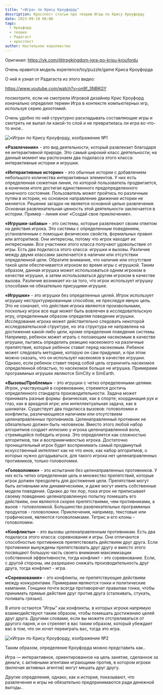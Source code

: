 ```yaml
---
title: "«Игра» по Крису Кроуфорду"
description: Кросспост статьи про теорию Игры по Крису Кроуфорду
date: 2023-09-18 08:00
tags:
  - Кроуфорд
  - теория
  - Радагаст
  - кросспост
author: Настольное королевство
---
```


Оригинал: https://vk.com/@trpgkingdom-igra-po-krisu-kroufordu


Очень нравится модель experience/toy/puzzle/game Криса Кроуфорда

О ней я узнал от Радагаста из этого видео:

https://www.youtube.com/watch?v=on9f_3NBKGY

посмотрите, если не смотрели
Игровой дизайнер Крис Кроуфорд изначально определил термин Игра в контексте компьютерных игр, используя серию дихотомий.

Очень удобно по ней структурно раскладывать составляющие игры и смотреть не выпал ли какой-то слой и не превратилась ли игра во что-то иное..

![«Игра» по Крису Кроуфорду, изображение №1 ](https://cyborgsandmages.com/images/game-crowford-1.jpg)

**«Развлечения»** - это вид деятельности, который развлекает благодаря ее интерактивной природе. Это самый широкий класс деятельности; на данный момент мы распознаем два подкласса этого класса: интерактивные истории и игрушки.

**«Интерактивные истории»** - это обычные истории с добавлением небольшого количества интерактивных элементов. У них есть определенная сюжетная линия, по которой пользователь продвигается, в конечном итоге достигая единственного предопределенного конечного состояния. Пользователь может пройтись по различным путям в истории, но основное направление движения истории не меняется. Решение загадок не является основной целью развлечения. Основная развлекательная ценность этой деятельности заключается в истории. Пример - линия книг «Создай свое приключение».

**«Игрушки-забавы»** - это системы, которые развлекают своим ответом на действия игрока. Это системы с определенным поведением, установленным с помощью физических свойств, формальных правил или алгоритмов. Они интересны, потому что игрок находит их интересными. Все участники этого класса получают удовольствие от игры. Есть два подкласса этого класса: игрушки и вызовы. Различие между двумя классами заключается в наличии или отсутствии определенной цели. Обратите внимание, что наличие или отсутствие такой цели обеспечивается игроком во время игры с игрушкой. Таким образом, данная игрушка может использоваться одним игроком в качестве игрушки, а затем использоваться другим игроком в качестве вызова. Различие возникает из-за того, что игрок использует игрушку способами не обязательно присущими игрушке.

**«Игрушки»** - это игрушки без определенных целей. Игрок использует игрушку неструктурированным способом, не преследуя явную цель. Это не означает, что действия игрока являются произвольными, поскольку игрок все еще может быть вовлечен в исследовательскую игру, определенным образом определяя поведение игрушки. Исследование игрока может действительно следовать некоторой исследовательской структуре, но эта структура не направлена на достижение какой-либо цели, кроме определения поведения системы. Например, ребенок может играть с ползающим насекомым в качестве игрушки, пытаясь определить реакцию насекомого на различные препятствия, которые ребенок ставит перед насекомым. Ребенок может следовать методике, которую он сам придумал, и при этом можно сказать, что он использует насекомое в качестве игрушки. Однако, если ребенок ставит перед собой цель ограничить насекомое определенной областью, то насекомое больше не игрушка. Примерами программных игрушек являются SimCity и SimEarth.

**«Вызовы/Проблемы»** - это игрушки с четко определенными целями. Игрок, участвующий в соревновании, стремится достичь определенного стандарта производительности. Задача может принимать разные формы: физическая, как в спорте; координация рук и глаз, как в аркадной игре; или интеллектуальная задача, как в шахматах. Существует два подкласса вызовов: головоломки и конфликты, различающиеся наличием или отсутствием целенаправленных противников. Целенаправленный противник не обязательно должен быть человеком. Вместо этого любой набор алгоритмов создает иллюзию у игрока целенаправленной воли, стремящейся победить игрока. Это определяется как сложностью алгоритмов, так и восприимчивостью игрока. Достаточно проницательный игрок будет воспринимать самый продвинутый искусственный интеллект как не что иное, как набор алгоритмов, о которых нужно догадываться, для такого игрока нет целенаправленных противников, только головоломки.

**«Головоломки»** - это испытания без целенаправленных противников. У них есть четко определенная цель и множество препятствий, которые игрок должен преодолеть для достижения цели. Препятствия могут быть активными или динамическими, и даже могут иметь собственные модели поведения. Однако до тех пор, пока игрок не приписывает своему поведению целенаправленную попытку помешать его действиям, они являются скорее препятствиями, чем противниками, а вызов - головоломкой. Большинство развлекательных программных продуктов - головоломки. Приключения, например, текстовые или графические, являются головоломками. Тетрис и его клоны - головоломки.

**«Конфликты»** - это вызовы целенаправленным противникам. Есть два подкласса этого класса: соревнования и игры. Они отличаются способностью противников препятствовать действиям друг друга. Если противники вынуждены препятствовать друг другу и вместо этого посвящают большую часть своего внимания максимизации собственной эффективности, тогда конфликт - это соревнование. Если, с другой стороны, им разрешено снижать производительность друг друга, тогда конфликт - игра.

**«Соревнования»** - это конфликты, не препятствующие действиям между конкурентами. Примерами являются гонки и политические кампании. Гонщики почти всегда противоречат правилам гонки, чтобы принимать прямые действия друг против друга (сталкивать, стукать, поливать грязью).

В итоге остаются "Игры" как конфликты, в которых игроки напрямую взаимодействуют таким образом, чтобы помешать достижению целей друг друга. Другими словами, если вы можете отстреливаться от другого парня, и он стреляет в вас таким образом, который убеждает вас в том, что он хочет переиграть вас, тогда это игра.

![«Игра» по Крису Кроуфорду, изображение №2](https://cyborgsandmages.com/images/game-crowford-2.jpg)

Таким образом, определение Кроуфорда можно представить как..

Игра — интерактивное, ориентированное на цель занятие, сделанное за деньги, с активными агентами играющими против, в котором игроки (включая активных агентов) могут мешать друг другу.

Другие определения, однако, как и история, показывают, что развлечения и игры не обязательно предпринимаются ради денежной выгоды..